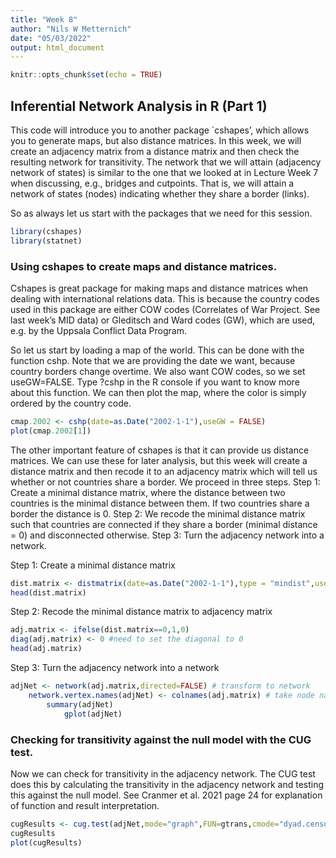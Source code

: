 ```yaml
---
title: "Week 8"
author: "Nils W Metternich"
date: "05/03/2022"
output: html_document
---
```



```r
knitr::opts_chunk$set(echo = TRUE)
```

## Inferential Network Analysis in R (Part 1)

This code will introduce you to another package `cshapes', which allows you to generate maps, but also distance matrices. In this week, we will create an adjacency matrix from a distance matrix and then check the resulting network for transitivity. The network that we will attain (adjacency network of states) is similar to the one that we looked at in Lecture Week 7 when discussing, e.g., bridges and cutpoints. That is, we will attain a network of states (nodes) indicating whether they share a border (links).

So as always let us start with the packages that we need for this session.

```r
library(cshapes)
library(statnet)
```
### Using cshapes to create maps and distance matrices.
Cshapes is great package for making maps and distance matrices when dealing with international relations data. This is because the country codes used in this package are either COW codes (Correlates of War Project. See last week's MID data) or Gleditsch and Ward codes (GW), which are used, e.g. by the Uppsala Conflict Data Program.

So let us start by loading a map of the world. This can be done with the function cshp. Note that we are providing the date we want, because country borders change overtime. We also want COW codes, so we set useGW=FALSE. Type ?cshp in the R console if you want to know more about this function. We can then plot the map, where the color is simply ordered by the country code.

```r
cmap.2002 <- cshp(date=as.Date("2002-1-1"),useGW = FALSE)
plot(cmap.2002[1])
```

The other important feature of cshapes is that it can provide us distance matrices. We can use these for later analysis, but this week will create a distance matrix and then recode it to an adjacency matrix which will tell us whether or not countries share a border. We proceed in three steps. Step 1: Create a minimal distance matrix, where the distance between two countries is the minimal distance between them. If two countries share a border the distance is 0. Step 2: We recode the minimal distance matrix such that countries are connected if they share a border (minimal distance = 0) and disconnected otherwise. Step 3: Turn the adjacency network into a network.

Step 1: Create a minimal distance matrix
```r
dist.matrix <- distmatrix(date=as.Date("2002-1-1"),type = "mindist",useGW = FALSE)
head(dist.matrix)
```

Step 2: Recode the minimal distance matrix to adjacency matrix
```r
adj.matrix <- ifelse(dist.matrix==0,1,0)
diag(adj.matrix) <- 0 #need to set the diagonal to 0
head(adj.matrix)
```

Step 3: Turn the adjacency network into a network
```r
adjNet <- network(adj.matrix,directed=FALSE) # transform to network
	network.vertex.names(adjNet) <- colnames(adj.matrix) # take node names from adj.matrix
		summary(adjNet)
			gplot(adjNet)

```

### Checking for transitivity against the null model with the CUG test. 

Now we can check for transitivity in the adjacency network. The CUG test does this by calculating the transitivity in the adjacency network and testing this against the null model. See Cranmer et al. 2021 page 24 for explanation of function and result interpretation. 

```r
cugResults <- cug.test(adjNet,mode="graph",FUN=gtrans,cmode="dyad.census")
cugResults
plot(cugResults)
```

